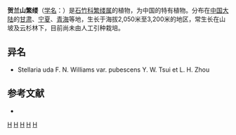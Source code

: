{{Speciesbox 
| taxon = Stellaria(植物) alaschanica
| authority = [[赵一之|Y. Z. Zhao]]
}}

'''贺兰山繁缕'''（[[学名|学名]]：{{lang|la|''Stellaria alaschanica''}}）是[[石竹科|石竹科]][[繁缕属|繁缕属]]的植物，为中国的特有植物。分布在[[中国大陆|中国大陆]]的[[甘肃|甘肃]]、[[宁夏|宁夏]]、[[青海|青海]]等地，生长于海拔2,050米至3,200米的地区，常生长在山坡及云杉林下，目前尚未由人工引种栽培。

== 异名 ==
* Stellaria uda F. N. Williams var. pubescens Y. W. Tsui et L. H. Zhou

== 参考文献 ==
<div class="references-small">
* {{cite web| url =http://www.bioinfo.cn/db05/KmzwSpecies.php?action=view&id=2657| title =贺兰山繁缕| work =《中国高等植物数据库全库》| publisher =中国科学院微生物研究所| author =昆明植物研究所| accessdate =2009-02-23| deadurl =yes| archiveurl =https://web.archive.org/web/20160305070804/http://www.bioinfo.cn/db05/KmzwSpecies.php?action=view&id=2657| archivedate =2016-03-05}}
</div>
{{Taxonbar|from=Q15226149}}

[[Category:繁缕属|H]]
[[Category:中国特有植物|H]]
[[Category:甘肃植物|H]]
[[Category:宁夏植物|H]]
[[Category:青海植物|H]]